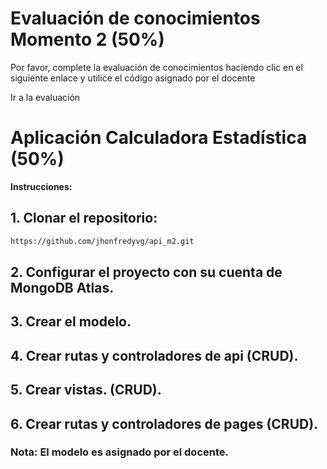 
# Evaluación de conocimientos Momento 2 (50%)

Por favor, complete la evaluación de conocimientos haciendo clic en el siguiente enlace y utilice el código asignado por el docente

<Link href="https://quizizz.com/join" target="_blank"> Ir a la evaluación </Link>

# Aplicación Calculadora Estadística (50%)

**Instrucciones:**

## 1. Clonar el repositorio:

```bash
https://github.com/jhonfredyvg/api_m2.git
```
## 2. Configurar el proyecto con su cuenta de MongoDB Atlas.

## 3. Crear el modelo.

## 4. Crear rutas y controladores de api (CRUD).

## 5. Crear vistas. (CRUD).

## 6. Crear rutas y controladores de pages (CRUD).

### Nota: El modelo es asignado por el docente.